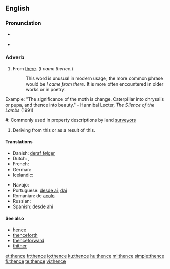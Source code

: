 ==English==

===Pronunciation===
* {{IPA|/ðɛns/|lang=en}}
* {{audio|en-us-thence.ogg|Audio (US)}}
*: {{rhymes|ɛns}}

===Adverb===
{{infl|en|adverb}}

# From [[there]]. (''I came thence.'')
#: This word is unusual in modern usage; the more common phrase would be ''I came from there''. It is more often encountered in older works or in poetry.
Example: "The significance of the moth is change. Caterpillar into chrysalis or pupa, and thence into beauty." - Hannibal Lecter, ''The Silence of the Lambs'' (1991)
#: {{context|technical}} Commonly used in property descriptions by land [[surveyor]]s
# {{literary}} Deriving from this or as a result of this.

====Translations====
{{trans-top|from there}}
* Danish: [[deraf følger]]
* Dutch: {{t-|nl|daarvandaan}}, {{t-|nl|vandaar}}
* French: {{t+|fr|dès lors}}
* German: {{t+|de|daher}}
* Icelandic: {{t+|is|þaðan}}
{{trans-mid}}
* Navajo: {{tø|nv|kodóó}}
* Portuguese: [[desde aí]], [[daí]]
* Romanian: de [[acolo]]
* Russian: {{t+|ru|оттуда|tr=ottúda}}
* Spanish: [[desde ahí]]
{{trans-bottom}}

====See also====
* [[hence]]
* [[thenceforth]]
* [[thenceforward]]
* [[thither]]

[[et:thence]]
[[fr:thence]]
[[io:thence]]
[[ku:thence]]
[[hu:thence]]
[[ml:thence]]
[[simple:thence]]
[[fi:thence]]
[[te:thence]]
[[vi:thence]]